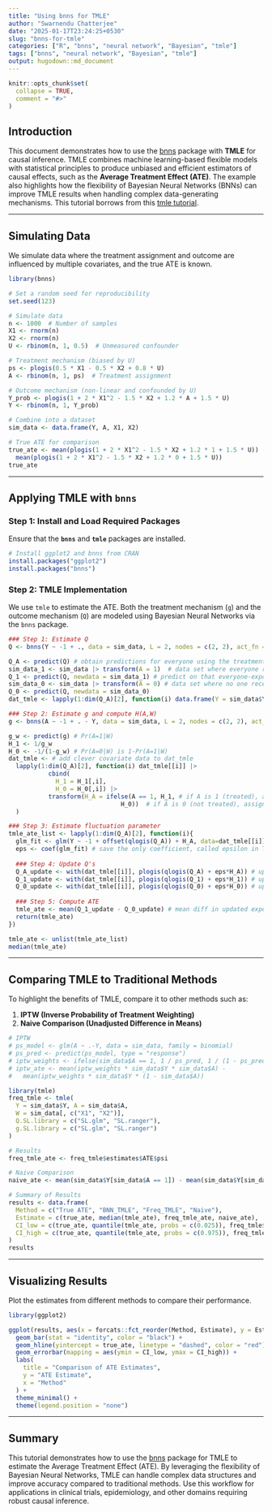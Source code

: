 ```yaml
---
title: "Using bnns for TMLE"
author: "Swarnendu Chatterjee"
date: "2025-01-17T23:24:25+0530"
slug: "bnns-for-tmle"
categories: ["R", "bnns", "neural network", "Bayesian", "tmle"]
tags: ["bnns", "neural network", "Bayesian", "tmle"]
output: hugodown::md_document
---
```


```r
knitr::opts_chunk$set(
  collapse = TRUE,
  comment = "#>"
)
```

## Introduction

This document demonstrates how to use the [bnns](https://cran.r-project.org/package=bnns) package with **TMLE** for causal inference. TMLE combines machine learning-based flexible models with statistical principles to produce unbiased and efficient estimators of causal effects, such as the **Average Treatment Effect (ATE)**. The example also highlights how the flexibility of Bayesian Neural Networks (BNNs) can improve TMLE results when handling complex data-generating mechanisms. This tutorial borrows from this [tmle tutorial](https://www.khstats.com/blog/tmle/tutorial).

---

## Simulating Data

We simulate data where the treatment assignment and outcome are influenced by multiple covariates, and the true ATE is known.

```r
library(bnns)

# Set a random seed for reproducibility
set.seed(123)

# Simulate data
n <- 1000  # Number of samples
X1 <- rnorm(n)
X2 <- rnorm(n)
U <- rbinom(n, 1, 0.5)  # Unmeasured confounder

# Treatment mechanism (biased by U)
ps <- plogis(0.5 * X1 - 0.5 * X2 + 0.8 * U)
A <- rbinom(n, 1, ps)  # Treatment assignment

# Outcome mechanism (non-linear and confounded by U)
Y_prob <- plogis(1 + 2 * X1^2 - 1.5 * X2 + 1.2 * A + 1.5 * U)
Y <- rbinom(n, 1, Y_prob)

# Combine into a dataset
sim_data <- data.frame(Y, A, X1, X2)

# True ATE for comparison
true_ate <- mean(plogis(1 + 2 * X1^2 - 1.5 * X2 + 1.2 * 1 + 1.5 * U)) -
  mean(plogis(1 + 2 * X1^2 - 1.5 * X2 + 1.2 * 0 + 1.5 * U))
true_ate
```

---

## Applying TMLE with `bnns`

### Step 1: Install and Load Required Packages

Ensure that the **`bnns`** and **`tmle`** packages are installed.

```r
# Install ggplot2 and bnns from CRAN
install.packages("ggplot2")
install.packages("bnns")
```

### Step 2: TMLE Implementation

We use `tmle` to estimate the ATE. Both the treatment mechanism (`g`) and the outcome mechanism (`Q`) are modeled using Bayesian Neural Networks via the `bnns` package.

```r
### Step 1: Estimate Q
Q <- bnns(Y ~ -1 + ., data = sim_data, L = 2, nodes = c(2, 2), act_fn = c(2, 2), out_act_fn = 2)

Q_A <- predict(Q) # obtain predictions for everyone using the treatment they actually received
sim_data_1 <- sim_data |> transform(A = 1)  # data set where everyone received treatment
Q_1 <- predict(Q, newdata = sim_data_1) # predict on that everyone-exposed data set
sim_data_0 <- sim_data |> transform(A = 0) # data set where no one received treatment
Q_0 <- predict(Q, newdata = sim_data_0)
dat_tmle <- lapply(1:dim(Q_A)[2], function(i) data.frame(Y = sim_data$Y, A = sim_data$A, Q_A = Q_A[,i], Q_0 = Q_0[,i], Q_1 = Q_1[,i]))

### Step 2: Estimate g and compute H(A,W)
g <- bnns(A ~ -1 + . - Y, data = sim_data, L = 2, nodes = c(2, 2), act_fn = c(2, 2), out_act_fn = 2)

g_w <- predict(g) # Pr(A=1|W)
H_1 <- 1/g_w
H_0 <- -1/(1-g_w) # Pr(A=0|W) is 1-Pr(A=1|W)
dat_tmle <- # add clever covariate data to dat_tmle
  lapply(1:dim(Q_A)[2], function(i) dat_tmle[[i]] |>
           cbind(
             H_1 = H_1[,i],
             H_0 = H_0[,i]) |>
           transform(H_A = ifelse(A == 1, H_1, # if A is 1 (treated), assign H_1
                               H_0))  # if A is 0 (not treated), assign H_0
  )

### Step 3: Estimate fluctuation parameter
tmle_ate_list <- lapply(1:dim(Q_A)[2], function(i){
  glm_fit <- glm(Y ~ -1 + offset(qlogis(Q_A)) + H_A, data=dat_tmle[[i]], family=binomial) # fixed intercept logistic regression
  eps <- coef(glm_fit) # save the only coefficient, called epsilon in TMLE lit
  
  ### Step 4: Update Q's
  Q_A_update <- with(dat_tmle[[i]], plogis(qlogis(Q_A) + eps*H_A)) # updated expected outcome given treatment actually received
  Q_1_update <- with(dat_tmle[[i]], plogis(qlogis(Q_1) + eps*H_1)) # updated expected outcome for everyone receiving treatment
  Q_0_update <- with(dat_tmle[[i]], plogis(qlogis(Q_0) + eps*H_0)) # updated expected outcome for everyone not receiving treatment
  
  ### Step 5: Compute ATE
  tmle_ate <- mean(Q_1_update - Q_0_update) # mean diff in updated expected outcome estimates  
  return(tmle_ate)
})

tmle_ate <- unlist(tmle_ate_list)
median(tmle_ate)
```

---

## Comparing TMLE to Traditional Methods

To highlight the benefits of TMLE, compare it to other methods such as:

1. **IPTW (Inverse Probability of Treatment Weighting)**
2. **Naive Comparison (Unadjusted Difference in Means)**

```r
# IPTW
# ps_model <- glm(A ~ .-Y, data = sim_data, family = binomial)
# ps_pred <- predict(ps_model, type = "response")
# iptw_weights <- ifelse(sim_data$A == 1, 1 / ps_pred, 1 / (1 - ps_pred))
# iptw_ate <- mean(iptw_weights * sim_data$Y * sim_data$A) -
#   mean(iptw_weights * sim_data$Y * (1 - sim_data$A))

library(tmle)
freq_tmle <- tmle(
  Y = sim_data$Y, A = sim_data$A, 
  W = sim_data[, c("X1", "X2")], 
  Q.SL.library = c("SL.glm", "SL.ranger"),
  g.SL.library = c("SL.glm", "SL.ranger")
)

# Results
freq_tmle_ate <- freq_tmle$estimates$ATE$psi

# Naive Comparison
naive_ate <- mean(sim_data$Y[sim_data$A == 1]) - mean(sim_data$Y[sim_data$A == 0])

# Summary of Results
results <- data.frame(
  Method = c("True ATE", "BNN_TMLE", "Freq_TMLE", "Naive"),
  Estimate = c(true_ate, median(tmle_ate), freq_tmle_ate, naive_ate),
  CI_low = c(true_ate, quantile(tmle_ate, probs = c(0.025)), freq_tmle$estimates$ATE$CI[1], naive_ate),
  CI_high = c(true_ate, quantile(tmle_ate, probs = c(0.975)), freq_tmle$estimates$ATE$CI[2], naive_ate)
)
results

```

---

## Visualizing Results

Plot the estimates from different methods to compare their performance.

```r
library(ggplot2)

ggplot(results, aes(x = forcats::fct_reorder(Method, Estimate), y = Estimate, fill = Method)) +
  geom_bar(stat = "identity", color = "black") +
  geom_hline(yintercept = true_ate, linetype = "dashed", color = "red") +
  geom_errorbar(mapping = aes(ymin = CI_low, ymax = CI_high)) +
  labs(
    title = "Comparison of ATE Estimates",
    y = "ATE Estimate",
    x = "Method"
  ) +
  theme_minimal() +
  theme(legend.position = "none")
```

---

## Summary

This tutorial demonstrates how to use the [bnns](https://swarnendu-stat.github.io/bnns/) package for TMLE to estimate the Average Treatment Effect (ATE). By leveraging the flexibility of Bayesian Neural Networks, TMLE can handle complex data structures and improve accuracy compared to traditional methods. Use this workflow for applications in clinical trials, epidemiology, and other domains requiring robust causal inference.
